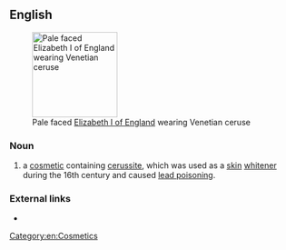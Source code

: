 ==English==
[[Image:Elizabeth I of England - coronation portrait.jpg|thumb|right|150px| Pale faced [[w:Elizabeth I of England|Elizabeth I of England]] wearing Venetian ceruse]]

===Noun===
{{en-noun|-}}

# a [[cosmetic]] containing [[cerussite]], which was used as a [[skin]] [[whitener]] during the 16th century and caused [[lead poisoning]].

===External links===
* {{pedia}}

[[Category:en:Cosmetics]]